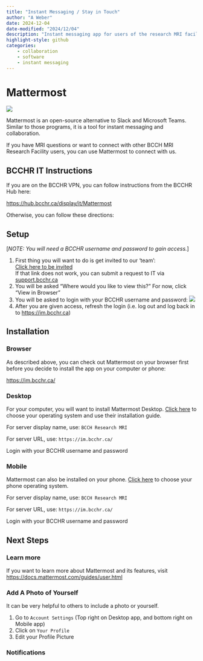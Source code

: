```yaml
---
title: "Instant Messaging / Stay in Touch"
author: "A Weber"
date: 2024-12-04
date-modified: "2024/12/04"
description: "Instant messaging app for users of the research MRI facility"
highlight-style: github
categories:
    - collaboration
    - software
    - instant messaging
---
```


# Mattermost

![](./img/mattermost.png)

Mattermost is an open-source alternative to Slack and Microsoft Teams. Similar to those programs, it is a tool for instant messaging and collaboration.

If you have MRI questions or want to connect with other BCCH MRI Research Facility users, you can use Mattermost to connect with us.

## BCCHR IT Instructions

If you are on the BCCHR VPN, you can follow instructions from the BCCHR Hub here:

[https://hub.bcchr.ca/display/it/Mattermost](https://hub.bcchr.ca/display/it/Mattermost)

Otherwise, you can follow these directions:

## Setup

[*NOTE: You will need a BCCHR username and password to gain access.*]

1. First thing you will want to do is get invited to our 'team':  
[Click here to be invited](https://im.bcchr.ca/signup_user_complete/?id=pfcuszqezjbhzyueaigfpooyka)  
If that link does not work, you can submit a request to IT via [support.bcchr.ca](https://support.bcchr.ca)
2. You will be asked "Where would you like to view this?" For now, click "View in Browser"
3. You will be asked to login with your BCCHR username and password:
![](./img/mattermostlogin.png)
4. After you are given access, refresh the login (i.e. log out and log back in to [https://im.bcchr.ca](https://im.bcchr.ca))

## Installation

### Browser

As described above, you can check out Mattermost on your browser first before you decide to install the app on your computer or phone:

[https://im.bcchr.ca/](https://im.bcchr.ca/)

### Desktop

For your computer, you will want to install Mattermost Desktop. [Click here](https://mattermost.com/download/#desktop) to choose your operating system and use their installation guide.

For server display name, use: `BCCH Research MRI`

For server URL, use: `https://im.bcchr.ca/`

Login with your BCCHR username and password

### Mobile

Mattermost can also be installed on your phone. [Click here](https://mattermost.com/download/#mobile) to choose your phone operating system.

For server display name, use: `BCCH Research MRI`

For server URL, use: `https://im.bcchr.ca/`

Login with your BCCHR username and password

## Next Steps

### Learn more

If you want to learn more about Mattermost and its features, visit [https://docs.mattermost.com/guides/user.html](https://docs.mattermost.com/guides/user.html)

### Add A Photo of Yourself

It can be very helpful to others to include a photo or yourself.

1. Go to `Account Settings` (Top right on Desktop app, and bottom right on Mobile app)
2. Click on `Your Profile`
3. Edit your Profile Picture

### Notifications
